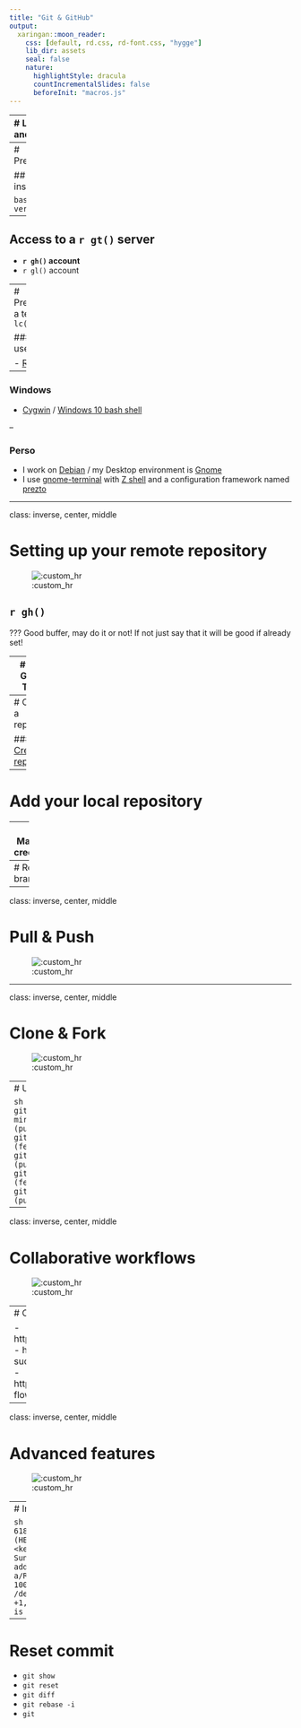 ```yaml
---
title: "Git & GitHub"
output:
  xaringan::moon_reader:
    css: [default, rd.css, rd-font.css, "hygge"]
    lib_dir: assets
    seal: false
    nature:
      highlightStyle: dracula
      countIncrementalSlides: false
      beforeInit: "macros.js"
---
```



---
# Local and remote

```r
source("_setup.R")
# knitr::clean_cache(TRUE)
htmltools::tagList(
  xaringanExtra::use_clipboard(
    button_text = "<i class=\"fa fa-clipboard\"></i>",
    success_text = "<i class=\"fa fa-check\" style=\"color: #37abc8\"></i>",
  ),
  rmarkdown::html_dependency_font_awesome()
)
xaringanExtra::use_scribble()
```


---
# Prerequisite


## `r gt()` installed


```bash
git --version
```

--

## Access to a `r gt()` server 

- **`r gh()` account**
- `r gl()` account 


---
# Prerequisite: a terminal `r lc()`

### All users

- [R Studio](https://support.rstudio.com/hc/en-us/articles/115010737148-Using-the-RStudio-Terminal-in-the-RStudio-IDE)

--

### Windows 

- [Cygwin](https://www.cygwin.com/) / [Windows 10 bash shell](https://www.howtogeek.com/249966/how-to-install-and-use-the-linux-bash-shell-on-windows-10/)

--

### Perso

- I work on [Debian](https://www.debian.org/) / my Desktop environment is [Gnome](https://www.gnome.org/)
- I use [gnome-terminal](https://help.gnome.org/users/gnome-terminal/stable/) with [Z shell](https://en.wikipedia.org/wiki/Z_shell) and a configuration framework named [prezto](https://github.com/sorin-ionescu/prezto) 




---

class: inverse, center, middle

# Setting up your remote repository

![:custom_hr]()

## `r gh()`

??? 
Good buffer, may do it or not! If not just say that it will be good if already set!


---
# Get a GitHub Token 


### Since August 2021 required a personal access token (PAT)

### [Creating a personal access token](https://docs.github.com/en/authentication/keeping-your-account-and-data-secure/creating-a-personal-access-token)

---
# Create a repository 

### [Create a repo](https://docs.github.com/en/get-started/quickstart/create-a-repo)


---
# Add your local repository 



---
# Managing credentials

## Store your PAT

- https://cran.r-project.org/web/packages/credentials/vignettes/intro.html
- https://usethis.r-lib.org/articles/git-credentials.html
- https://git-scm.com/docs/git-credential-store


## Use SSH 

- https://phoenixnap.com/kb/generate-ssh-key-windows-10


- https://ndpsoftware.com/git-cheatsheet.html#loc=workspace;



--- 
# Remote branches







---

class: inverse, center, middle

# Pull & Push

![:custom_hr]()



---

class: inverse, center, middle

# Clone & Fork 

![:custom_hr]()



---
# Using several remotes

```sh
$ git remote -vv
mirror	git@gitlab.com:KevCaz/demogit.git (fetch)
mirror	git@gitlab.com:KevCaz/demogit.git (push)
mirror2	git@raspberrypi.local:/srv/git/demogit.git (fetch)
mirror2	git@raspberrypi.local:/srv/git/demogit.git (push)
origin	git@github.com:inSilecoInc/demogit.git (fetch)
origin	git@github.com:inSilecoInc/demogit.git (push)
```




---

class: inverse, center, middle

# Collaborative workflows

![:custom_hr]()



---
# Collaborative workflows

- https://github.com/github/gitignore
- https://nvie.com/posts/a-successful-git-branching-model/
- https://danielkummer.github.io/git-flow-cheatsheet/





---

class: inverse, center, middle

# Advanced features

![:custom_hr]()


---
# Inspect commits

```sh
git show 618b684
#> commit 618b68425a3183a69b7472c3cda177f26acef3f4 (HEAD)
#> Author: Kevin Cazelles <kevin.cazelles@insileco.io>
#> Date:   Sun Jan 9 23:55:29 2022 -0500
#> 
#>     add our README
#> 
#> diff --git a/README.md b/README.md
#> new file mode 100644
#> index 0000000..1f18e72
#> --- /dev/null
#> +++ b/README.md
#> @@ -0,0 +1,2 @@
#> +# Our great project
#> +This is a great project
```


---
# Reset commit 

- `git show`
- `git reset`
- `git diff`
- `git rebase -i`
- `git `
